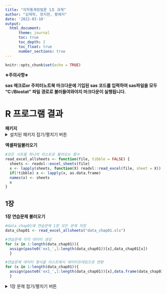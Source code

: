```yaml
---
title: "의학통계방법론 1조 과제"
author: "김재혁, 정지현, 황예지"
date: '2022-03-10'
output: 
  html_document:
      theme: journal
      toc: true
      toc_depth: 2
      toc_float: true
      number_sections: true
---
```


```r
knitr::opts_chunk$set(echo = TRUE)
```
**※주의사항※ **

**sas 매크로or 주피터노트북 마크다운에 기입된 sas 코드를 입력하여 sas파일을 모두 "C:/Biostat" 파일 경로로 불러들여와야지 마크다운이 실행됩니다.**

# R 프로그램 결과

**패키지**
<details>
<summary> 설치된 패키지 접기/펼치기 버튼</summary>
<div markdown="1">
```r
getwd()

#install.packages("readxl")
#install.packages('ggplot2')
#install.packages("showtext")
library('ggplot2')
```
</div>
</details>

**엑셀파일불러오기**
```r
#모든 시트를 하나의 리스트로 불러오는 함수
read_excel_allsheets <- function(file, tibble = FALSE) {
  sheets <- readxl::excel_sheets(file)
  x <- lapply(sheets, function(X) readxl::read_excel(file, sheet = X))
  if(!tibble) x <- lapply(x, as.data.frame)
  names(x) <- sheets
  x
}
```

## 1장

**1장 연습문제 불러오기**
```r

#data_chap01에 연습문제 1장 모든 문제 저장
data_chap01 <- read_excel_allsheets("data_chap01.xls")

#연습문제 각각 데이터 생성
for (x in 1:length(data_chap01)){
  assign(paste0('ex1_',1:length(data_chap01))[x],data_chap01[x])
  }

#연습문제 데이터 형식을 리스트에서 데이터프레임으로 변환
for (x in 1:length(data_chap01)){
  assign(paste0('ex1_',1:length(data_chap01))[x],data.frame(data_chap01[x]))
  }
```
<details>
<summary> 1장 문제 접기/펼치기 버튼</summary>
<div markdown="1">

### EXAMPLE 1.1

![](C:/Biostat/1-1.png)

*위치에 따른 새 둥지의 갯수 *
```r
#데이터셋
ex1_1
#둥지 개수를 bar graph로 출력하기
ggplot(ex1_1) +
  aes(x = exam1_1.NestSite, weight = exam1_1.Number) + 
  scale_y_continuous(breaks = seq(0,60,10),limits=c(0,60))+
  geom_bar(fill = c("#8dd3c7","#ffffb3","#bebada","#fb8072")) +
  labs(y = "Number of Nests",
       title = "The Location of Sparrow Nest",
       subtitle = ": Frequency Table of Nominal Data") +
  theme_minimal()
```

**첫번째 막대그래프를 통해 참새 둥지의 위치 빈도를 살펴본 결과 건물 처마에서 가장 높은 빈도를 보였으며 낮은 나무의 나뭇가지에서 가장 낮은 빈도를 보였다.**

**앞서 살펴본 그래프의 경우 각 위치에 대해 빈도의 범위가 0부터 60이었기 때문에 각 위치별로 빈도의 차이가 크게 나타나지 않았다.**

```r
#글씨체를 바꾸기 위해 폰트를 다운받는다.
library(showtext)
font_add_google("Raleway", family="raleway")
font_add_google("Montserrat", family="mont")
showtext_auto()
```

```r
library(ggplot2)
library(grid)
bar1 <- ggplot(ex1_1, aes(x=exam1_1.NestSite, y=exam1_1.Number,fill=exam1_1.NestSite))+
  geom_bar(stat="identity")+
  theme(plot.title = element_text(hjust = 0.5))+
  ggtitle("Example 1.1 Bar graph of Sparrow Nest")+
  geom_text(aes(label=exam1_1.Number),vjust=-0.3,size=8)+
  geom_text(aes(label=paste0(round((exam1_1.Number/sum(exam1_1.Number))*100),"%")),vjust=5,size=8,family = "mont")+
  scale_fill_brewer(palette="Set3")+
  ylab("Number of Nests Observed")+
  theme_bw()+
  theme(legend.position = "bottom")+
  theme(legend.text = element_text(size=20))+
  theme(legend.title=element_blank())+
  theme(axis.title=element_text(size=20),title = element_text(size=30))+
  theme(axis.text.x=element_text(size=15))+
  annotate("text", x=3.15, y=58, label=paste0("Total = ",round(sum(ex1_1$exam1_1.Numberr),2)),family="mont", size=10,hjust=0)+
  theme()
bar1
```

**그래프를 보면 관찰된 참새들의 둥지 수는 총 211개이며 그 중 가장 많이 관측된 곳은 B, 즉 빌딩에 있는 굴이며 총 60개가 관측되었으며 이는 관측된 둥지의 수 중 약 28%를 차지하고 있으며 가장 작은 비율을 가진 곳은 C이며 낮은 나무의 나뭇가지로 46개가 관측되었다.**


```r
bar2 <- ggplot(ex1_1, aes(x=exam1_1.NestSite, y=exam1_1.Number,fill=exam1_1.NestSite))+
  geom_bar(stat="identity")+
  theme(plot.title = element_text(hjust = 0.5))+
  ggtitle("Example 1.1 Bar graph of Sparrow Nest (over 45)")+
  geom_text(aes(label=exam1_1.Number-45),vjust=-0.3,size=8)+
  geom_text(aes(label=paste0(round(((exam1_1.Number-45)/sum(exam1_1.Number-45))*100),"%")),vjust=3,size=8,family = "raleway")+
  scale_fill_brewer(palette="Set3")+
  ylab("Number of Nests Observed")+
  theme_bw()+
  theme(legend.position = "bottom")+
  theme(legend.text = element_text(size=20))+
  theme(legend.title=element_blank())+
  theme(axis.title=element_text(size=20),title = element_text(size=30))+
  theme(axis.text.x=element_text(size=15))+
  theme(axis.text.y=element_text(size=15))+
  annotate("text", x=3.15, y=58, label=paste0("Total = ",round(sum(ex1_1$exam1_1.Number -45),2)),family="mont", size=10,hjust=0)+
  coord_cartesian(ylim=c(45,60))+
  theme()
bar2
```

**반면 빈도의 범위를 45부터 60으로 수정하여 그래프를 작성한 결과 다음과 같이 각 위치별 빈도가 눈에 띄게 차이를 보이는 것을 알 수 있다.**

**Example 1.1 의 자료를 파이차트로 그리면 다음과 같다.**

```r
pie1<- ggplot(ex1_1, aes(x='', y=ex1_1$exam1_1.Number,fill=ex1_1$exam1_1.NestSite))+
  geom_bar(stat="identity",colour="black")+
  coord_polar('y')+
  theme(plot.title = element_text(size=30,hjust = 0.9))+
  ggtitle("Example 1.1 Pie chart of Sparrow Nest")+
  geom_text(aes(label=paste0(ex1_1$exam1_1.Number,"  (",round((ex1_1$exam1_1.Number/sum(ex1_1$exam1_1.Number))*100),"%)"),family = "mont"),
            position=position_stack(vjust=0.5),size=10,fontface="plain")+
  scale_fill_brewer(palette="Set3")+
  ylab("Number of Nests Observed")+
  labs(x=NULL,fill=NULL)+
  theme_classic()+
  theme(axis.line=element_blank(),
        axis.text = element_blank(),
        axis.ticks = element_blank(),
        plot.title = element_text(size=30,hjust=0.5),
        axis.title = element_text(size=25),
        legend.text = element_text(size=20))
pie1
```

### EXAMPLE 1.2

![](C:/Biostat/1-2.png)

```r
#데이터셋
ex1_2
```
**위의 데이터는 개복치와 색소침착에 대한 데이터이다. 이를 막대 그래프로 표현하면 다음과 같다.**

```r
bar1_2 <- ggplot(ex1_2, aes(x=exam1_2.Class, y=exam1_2.Number,fill=exam1_2.Amount))+
  geom_bar(stat="identity")+
  ggtitle("Example 1.2 Bar plot of Sunfish pigmentation")+
  geom_text(aes(label=exam1_2.Number),vjust=-0.3,size=10)+
  geom_text(aes(label=paste0(round((exam1_2.Number/sum(exam1_2.Number))*100),"%")),vjust=2,size=10,family = "mont")+
  scale_fill_brewer(palette="Set3")+
  labs(fill="Amount of Pigmentation")+
  xlab("Pigmentation Class")+
  ylab("Number of Fish")+
  theme_bw()+
  theme(legend.position = "right")+
  theme(legend.text = element_text(size=20))+
  theme(legend.title = element_text(size=20))+
  theme(axis.text.x  = element_text(size=20))+
  theme(axis.text.y=element_text(size=20))+
  theme(axis.title = element_text(size=20))+
  theme(plot.title = element_text(size=30,hjust = 0.5))+
  annotate("text", x=2.5, y=58, label=paste0("Total = ",round(sum(ex1_2$exam1_2.Number),2)),family="mont", size=10,hjust=0)
bar1_2
```

**검정색 색소 양에 따른 개복치의 개체수를 그래프로 나타낸 결과 희미하게 얼룩덜룩한 정도의 개복치 개체수가 가장 많았고 중간정도, 심하게 얼룩덜룩한 정도가 그 뒤를 이었다.**

**완전히 검정색인 개체수가 가장 적게 나타났으며 아예 검정색 색소가 없는 개체수 또한 매우 적게 나타났다.**

**총 개복치의 수는 154 마리이고 그 중 Faintly speckled(희미하게 얼룩덜룩한 정도의 개복치)의 수가 65로 전체 중 약 44%를 차지하고 있음을 알 수 있다.**

### EXAMPLE 1.3

![](C:/Biostat/1-3.png)

```r
#데이터셋
ex1_3

```
**여우의 한배새끼 수를 나타낸 데이터이다. 한배새끼 수란 1회 분만할 때 출산하는 새끼의 수를 말한다.**

```r
bar1_3 <- ggplot(ex1_3, aes(x=exam1_3.Size, y=exam1_3.Frequency,fill=c("3","4","5","6","7")))+
  geom_bar(stat="identity")+
  ggtitle("Example 1.3 Bar plot of Litter size of Foxes")+
  geom_text(aes(label=exam1_3.Frequency),vjust=-0.3,size=10)+
  geom_text(aes(label=paste0(round((exam1_3.Frequency/sum(exam1_3.Frequency))*100),"%")),vjust=1.5,size=6,family = "mont")+
  scale_fill_brewer(palette="Set3")+
  labs(fill="Amount of Pigmentation")+
  xlab("Litter Size")+
  ylab("Number of Litters")+
  theme_bw()+
  theme(legend.position = "right")+
  theme(legend.text = element_text(size=20))+
  theme(legend.title = element_text(size=20))+
  theme(axis.text.x  = element_text(size=20))+
  theme(axis.text.y = element_text(size=20))+
  theme(axis.title = element_text(size=20))+
  theme(plot.title = element_text(size=30,hjust = 0.5))+
  annotate("text", x=2.5, y=30, label=paste0("Total = ",round(sum(ex1_3$exam1_3.Frequency),2)),family="mont", size=10,hjust=0)
bar1_3
```
**총 64마리의 여우를 조사한 결과 한번 출산할 때 네마리를 낳는 경우가 가장 많았으며 그 다음으로 한번에 다섯마리를 낳는 경우가 많게 나왔다.**

**한번에 일곱마리를 낳는 경우가 가장 적게 나타났으며 네마리 이후부터 빈도수가 줄어드는 경향을 보인다.**

### EXAMPLE 1.4a

![](C:/Biostat/1-4a.png)

```r
ex1_4a <- ex1_4

```

```r
#데이터셋
ex1_4a
```
**토끼풀 식물에서 관찰된 진딧물 수를 나타낸 데이터이다.**


```r
hist1_4a <- ggplot(ex1_4,aes(x=exam1_4a.Aphids,y=exam1_4a.Plants))+
    geom_bar(stat="identity",fill="light green")+
    theme(plot.title = element_text(hjust = 0.5))+
    scale_x_continuous(breaks = seq(0,41,1))+
    ggtitle("Example 1.4a Histogram of Number of Aphids observed per Clover plant")+
    scale_fill_brewer(palette="Set3")+
    ylab("Frequency of Observations")+
    xlab("Number of Aphids per plant")+
    theme_bw()+
    geom_text(aes(label=exam1_4a.Plants),vjust=-0.3,size=7)+
    geom_text(aes(label=paste0(round(((exam1_4a.Plants)/sum(exam1_4a.Plants))*100,1),"%")),vjust=2,size=5,family = "raleway")+
    ylim(0,25)+
    theme(legend.text = element_text(size=20))+
    theme(legend.title = element_text(size=20))+
    theme(axis.text.x  = element_text(size=15))+
    theme(axis.text.y = element_text(size=15))+
    theme(axis.title = element_text(size=20))+
    theme(plot.title = element_text(size=30,hjust = 0.5))+
    theme(panel.grid.major.x = element_blank(), panel.grid.minor.x = element_blank(), panel.grid.major.y = element_blank(),
          panel.grid.minor.y = element_blank())+
    annotate("text", x=2, y=24, label=paste0("Total = ",round(sum(ex1_4$exam1_4a.Plants),2)),family="mont", size=6,hjust=0)+
    annotate("text", x=2, y=22, label=paste0("Mean = ",round(mean(ex1_4$exam1_4a.Plants),2)),family="mont", size=6,hjust=0)+
    annotate("text", x=2, y=20, label=paste0("STD = ",round(sd(ex1_4$exam1_4a.Plants),2)),family="mont", size=6,hjust=0)+
    annotate("rect", xmin = 1.5, xmax = 7, ymin = 19, ymax = 25,alpha = .3,colour="royal blue",fill="skyblue")
  hist1_4a
```
**그래프의 전체적인 형태를 보면 가운데에 집중되어 있고 끝쪽의 분포가 매우 작게 나타나며 단봉형태를 보인다.**

**토끼풀 식물에서 22마리의 진딧물이 나타난 경우가 가장 많은 것으로 나타나며 20마리에서 30마리 사이의 빈도가 높게 나타나는 것을 볼 수 있다.**

**또한 40마리의 진딧물이 나타난 경우가 없는것으로 나타나며 35마리에서 41마리 사이의 빈도가 낮게 나타나는 것을 볼 수 있다.**

**위와 같이 막대그래프의 경우 너무 길게 나타나는 경우에는 세부적인 정보를 알 수 있으나 그룹화했을 때 그 경향성이 달라질 수 있으므로 그룹화한 그래프 또한 살펴보아야 한다.**

### EXAMPLE 1.4b

![](C:/Biostat/1-4b.png)

```r
ex1_4b <- ex1_5
```
```r
#데이터셋
ex1_4b
```
```r
hist1_4b <- ggplot(ex1_4b,aes(x=exam1_4b.Aphids,y=exam1_4b.Plants))+
    geom_bar(stat="identity",fill="light green")+
    theme(plot.title = element_text(hjust = 0.5))+
    ggtitle("Example 1.4b Histogram of Number of Aphids observed per Clover plant")+
    scale_fill_brewer(palette="Set2")+
    ylab("Frequency of Observations")+
    xlab("Number of Aphids per plant")+
    theme_bw()+
    theme(legend.text = element_text(size=20))+
    theme(legend.title = element_text(size=20))+
    theme(axis.text.x  = element_text(size=15))+
    theme(axis.text.y=element_text(size=15))+
    theme(axis.title = element_text(size=20))+
    theme(plot.title = element_text(size=30,hjust = 0.5))+
    theme(panel.grid.major.x = element_blank(), panel.grid.minor.x = element_blank(), panel.grid.major.y = element_blank(),
          panel.grid.minor.y = element_blank())+
    scale_x_discrete(limits=c("0-3","4-7","8-11","12-15","16-19","20-23","24-27","28-31","32-35","36-39","40-43"))+
    geom_text(aes(label=exam1_4b.Plants),vjust=-0.5,size=10)+
    geom_text(aes(label=paste0(round(((exam1_4b.Plants)/sum(exam1_4b.Plants))*100,1),"%")),vjust=1.5,size=8,family = "raleway")+
    annotate("text", x=1, y=75, label=paste0("Total = ",round(sum(ex1_4b$exam1_4b.Plants),2)),family="mont", size=7,hjust=0)+
    annotate("text", x=1, y=71, label=paste0("Mean = ",round(mean(ex1_4b$exam1_4b.Plants),2)),family="mont", size=7,hjust=0)+
    annotate("text", x=1, y=67, label=paste0("STD = ",round(sd(ex1_4b$exam1_4b.Plants),2)),family="mont", size=7,hjust=0)+
    annotate("rect", xmin = 0.8, xmax = 2.5, ymin = 64, ymax = 78,alpha = .3,colour="royal blue",fill="skyblue")
  hist1_4b
```

**토끼풀 식물에서 관찰된 진딧물 수를 동일한 사이즈로 그룹화하여 그 빈도를 나타낸 그래프이다.**

**이 그래프 또한 앞서 살펴본 그래프와 같이 가운데에 집중되어 있고 끝쪽의 분포가 매우 작게 나타나며 단봉형태를 보인다.**

**토끼풀 식물에서 24-27마리의 진딧물이 나타난 경우가 가장 많은 것으로 나타나며 40-43마리의 진딧물이 나타난 경우가 가장 적은 것으로 나타난다.**

**이 경우 앞서 살펴본 그래프와 비슷한 경향성을 띄고 있으나 막대그래프의 경우 너무 길게 나타나면 그래프의 특성을 살리기 어렵고 보기에 다소 불편함이 있으므로 위와 같이 그룹화하여 나타내는 것이 효과적일 수 있다.**

### EXAMPLE 1.5

![](C:/Biostat/1-5.png)

```r
ex1_5 <- ex1_6
```
```r
#데이터셋
ex1_5
```
**나뭇잎에서 탐지되는 인의 양에 대한 데이터이다.** 

```r
phos <- seq(8.2,9.2,0.1)
df <- data.frame(ex1_5, phos) 
#plt1 : 그래프를 그리기 위한 데이터와 x,y 축 명시 정보를 가지고 있는 기본 객체, 그리고 각 축에 맞는 이름 설정
plt1 <-  ggplot(data=df, aes(x=phos, y=ex1_5$exam1_5.Frequency)) + ylab("Frequency") + xlab("Phosphorus (mg/g of leaf)")

# 객체 plt1 위에 bar graph를 추가, fill 함수는 막대에 색을 채우기 위해 사용
plt1 <-  plt1 + geom_bar(stat="identity", fill='bisque')

# 업데이트 된 plt1위에 line graph를 추가
plt1 <-  plt1 + geom_line(stat="identity")

# 업데이트 된 plt1위에 x 눈금 스케일 정보를 추가
plt1 <-  plt1 + scale_x_continuous(breaks=phos)

# plt1 출력
plt1
```
**히스토그램과 도수다각형을 함께 그려 그래프로 나타낼 경우 히스토그램을 통해서는 자료의 분포를 한눈에 볼 수 있으며 도수다각형 그래프를 통해서는 각 도수에 대한 비교가 용이하며 자료의 경향성을 파악하기 쉽다.**

**x축에 나타난 값은 범위로 제공된 인의 양을 대표값(중앙값)으로 나타낸 것이며 8.75-8.85mg에서 가장 높은 빈도를 보였다.**

**가장 높은 빈도를 보인 8.75-8.85mg 기준으로 양쪽 끝으로 갈수록 빈도가 적어지는 단봉형태를 나타내고 있으며 약간 오른쪽으로 치우친 그래프 형태(skewed to the right)를 보이고 있다.**


```r
plt2 <- data.frame(phos,ex1_5$exam1_5.Frequency)
plot(plt2,type='b',ylab="Frequency",xlab="Phosphorus(mg/g of leaf)",
     ylim=c(0,30), xaxp=c(8.2,9.2,5), pch=19)
```

**다음은 앞서 살펴본 그래프에서 히스토그램을 제외하고 도수다각형만을 나타낸 그래프이다. 각각의 값마다 점이 찍혀 있고 그 점을 이은 형태로 도수의 분포를 연속적으로 관찰할 수 있으며 전체적인 그래프의 경향성을 파악하기 쉽다.**


```r
hist1_5 <- ggplot(ex1_5,aes(x=exam1_5.Phosphorus,y=exam1_5.Frequency))+
    geom_bar(stat = "identity",fill="light green")+
    theme(plot.title = element_text(hjust = 0.5))+
    ggtitle("Example 1.5 Histogram of leaf phosphrous data")+
    scale_fill_brewer(palette="Set2")+
    ylab("Frequency")+
    xlab("Phosphorus (mg/g of leaf)")+
    theme_bw()+
    theme(legend.text = element_text(size=20))+
    theme(legend.title = element_text(size=20))+
    theme(axis.text.x  = element_text(size=20))+
    theme(axis.text.y=element_text(size=20))+
    theme(axis.title = element_text(size=20))+
    theme(plot.title = element_text(size=30,hjust = 0.5))+
    geom_text(aes(label=exam1_5.Frequency),vjust=-1.5,size=10)+
    geom_text(aes(label=paste0(round(((exam1_5.Frequency)/sum(exam1_5.Frequency))*100,1),"%")),hjust=0.3,vjust=3.5,size=8,family = "raleway")+
    annotate("text", x=1, y=24, label=paste0("Total = ",round(sum( ex1_5$exam1_5.Frequency),2)),family="mont", size=10,hjust=0,fontface=2)+
    annotate("text", x=1, y=22, label=paste0("Mean = ",round(mean( ex1_5$exam1_5.Frequency),2)),family="mont", size=10,hjust=0,fontface=2)+
    annotate("text", x=1, y=20, label=paste0("STD = ",round(sd( ex1_5$exam1_5.Frequency),2)),family="mont", size=10,hjust=0,fontface=2)+
    annotate("rect", xmin = 1, xmax = 3, ymin = 19, ymax = 25,alpha = .3,colour="tomato",fill="peach puff")+
    geom_line(stat="identity",group=1,color="skyblue",size=1.5)+
    geom_point(stat="identity",group=1,color="steel blue",size=4)
hist1_5
```
**위 결과를 보아 인의 양이 8.8인 경우가 24번 관측되었으며 전체 관측수인 130중 18.5%를 차지한다.**

**관측수에 대한 평균은 11.82이며 표준편차는 6.72이다.**

```r
cum1 <- ggplot(ex1_5,aes(x=plt2$phos,y=ex1_5$exam1_5.CumFreq1))+
  scale_x_continuous(breaks = plt2$pho)+
  theme(plot.title = element_text(hjust = 0.5))+
  ggtitle("Example 1.5 Cumulative Frequency Polygon of leaf phosphrous data")+
  scale_fill_brewer(palette="Set2")+
  ylab("Cumulative Frequency")+
  xlab("Phosphorus (mg/g of leaf)")+
  theme_bw()+
  theme(legend.text = element_text(size=15))+
  theme(legend.title = element_text(size=15))+
  theme(axis.text.x  = element_text(size=10))+
  theme(axis.text.y=element_text(size=10))+
  theme(axis.title = element_text(size=15))+
  theme(plot.title = element_text(size=20,hjust = 0.5))+
  geom_text(aes(label=exam1_5.CumFreq1),hjust=1,vjust=-1,size=4)+
  geom_text(aes(label=paste0(round((exam1_5.CumFreq1/max(exam1_5.CumFreq1))*100,1),"%")),hjust=0.2,vjust=2,size=4,family = "raleway")+
  geom_line(stat="identity",group=1,color="light green",size=3)+
  geom_point(stat="identity",group=1,color="coral",size=5)+
  scale_y_continuous(breaks = seq(0, 140, 20), sec.axis = sec_axis( ~./max(ex1_5$exam1_5.CumFreq1),name = "Relative Cumulative Frequency"))
cum1
```

**나뭇잎에서 탐지되는 인의 양을 누적도수다각형으로 나타낸 그래프이다.**

**누적그래프이므로 상대도수의 마지막 값이 1인것을 볼 수 있으며 그래프의 전체적인 형태는 S자 형태를 보인다.**

**앞서 살펴본 히스토그램과 도수다각형을 통해 알 수 있었던 것처럼 양끝으로 갈수록 그래프의 증가 폭이 작아지는 것을 통해 양 극단의 도수가 작고 중간 값의 도수가 크다는 것을 알 수 있다.**

```r
cum2 <- ggplot(ex1_5,aes(x=plt2$phos,y=exam1_5.CumFreq2))+
  scale_x_continuous(breaks = plt2$pho)+
  theme(plot.title = element_text(hjust = 0.5))+
  ggtitle("Example 1.5 Cumulative Frequency Polygon of leaf phosphrous data")+
  scale_fill_brewer(palette="Set2")+
  ylab("Cumulative Frequency")+
  xlab("Phosphorus (mg/g of leaf)")+
  theme_bw()+
  theme(legend.text = element_text(size=15))+
  theme(legend.title = element_text(size=15))+
  theme(axis.text.x  = element_text(size=10))+
  theme(axis.text.y=element_text(size=10))+
  theme(axis.title = element_text(size=15))+
  theme(plot.title = element_text(size=20,hjust = 0.5))+
  geom_text(aes(label=exam1_5.CumFreq2),hjust=0,vjust=-1,size=4)+
  geom_text(aes(label=paste0(round(((exam1_5.CumFreq2)/max(exam1_5.CumFreq1))*100,1),"%")),hjust=1,vjust=2,size=4,family = "raleway")+
  geom_line(stat="identity",group=1,color="light green",size=3)+
  geom_point(stat="identity",group=1,color="coral",size=5)+
  scale_y_continuous(breaks = seq(0, 140, 20), sec.axis = sec_axis( ~./max(ex1_5$exam1_5.CumFreq1),name = "Relative Cumulative Frequency"))
cum2
```
**앞서 살펴본 그래프의 누적도수를 역순으로 하여 나타낸 그래프이다.**

</div>
</details>
